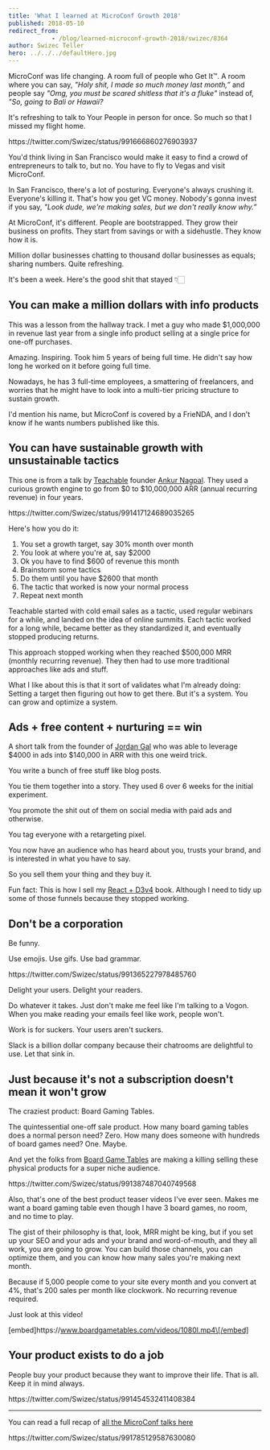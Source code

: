 ```yaml
---
title: 'What I learned at MicroConf Growth 2018'
published: 2018-05-10
redirect_from: 
            - /blog/learned-microconf-growth-2018/swizec/8364
author: Swizec Teller
hero: ../../../defaultHero.jpg
---
```

MicroConf was life changing. A room full of people who Get It™. A room where you can say, _"Holy shit, I made so much money last month,”_ and people say _"Omg, you must be scared shitless that it's a fluke"_ instead of, _"So, going to Bali or Hawaii?_



It's refreshing to talk to Your People in person for once. So much so that I missed my flight home.



https&#x3A;//twitter.com/Swizec/status/991666860276903937



You'd think living in San Francisco would make it easy to find a crowd of entrepreneurs to talk to, but no. You have to fly to Vegas and visit MicroConf.



In San Francisco, there's a lot of posturing. Everyone's always crushing it. Everyone's killing it. That's how you get VC money. Nobody's gonna invest if you say, _"Look dude, we're making sales, but we don't really know why.”_



At MicroConf, it's different. People are bootstrapped. They grow their business on profits. They start from savings or with a sidehustle. They know how it is.



Million dollar businesses chatting to thousand dollar businesses as equals; sharing numbers. Quite refreshing.



It's been a week. Here's the good shit that stayed 👇🏻



## You can make a million dollars with info products



This was a lesson from the hallway track. I met a guy who made $1,000,000 in revenue last year from a single info product selling at a single price for one-off purchases.



Amazing. Inspiring. Took him 5 years of being full time. He didn't say how long he worked on it before going full time.



Nowadays, he has 3 full-time employees, a smattering of freelancers, and worries that he might have to look into a multi-tier pricing structure to sustain growth.



I'd mention his name, but MicroConf is covered by a FrieNDA, and I don't know if he wants numbers published like this.



## You can have sustainable growth with unsustainable tactics



This one is from a talk by [Teachable](https://teachable.com/) founder [Ankur Nagpal](https://twitter.com/ankurnagpal?lang=en). They used a curious growth engine to go from $0 to $10,000,000 ARR (annual recurring revenue) in four years.



https&#x3A;//twitter.com/Swizec/status/991417124689035265



Here's how you do it:



1. You set a growth target, say 30% month over month
2. You look at where you're at, say $2000
3. Ok you have to find $600 of revenue this month
4. Brainstorm some tactics
5. Do them until you have $2600 that month
6. The tactic that worked is now your normal process
7. Repeat next month



Teachable started with cold email sales as a tactic, used regular webinars for a while, and landed on the idea of online summits. Each tactic worked for a long while, became better as they standardized it, and eventually stopped producing returns.



This approach stopped working when they reached $500,000 MRR (monthly recurring revenue). They then had to use more traditional approaches like ads and stuff.



What I like about this is that it sort of validates what I'm already doing: Setting a target then figuring out how to get there. But it's a system. You can grow and optimize a system.



## Ads + free content + nurturing == win



A short talk from the founder of [Jordan Gal](https://jordangal.lpages.co/jordangal-com/) who was able to leverage $4000 in ads into $140,000 in ARR with this one weird trick.



You write a bunch of free stuff like blog posts.



You tie them together into a story. They used 6 over 6 weeks for the initial experiment.



You promote the shit out of them on social media with paid ads and otherwise.



You tag everyone with a retargeting pixel.



You now have an audience who has heard about you, trusts your brand, and is interested in what you have to say.



So you sell them your thing and they buy it.



Fun fact: This is how I sell my [React + D3v4](https://swizec.com/reactd3js/) book. Although I need to tidy up some of those funnels because they stopped working.



## Don't be a corporation



Be funny.



Use emojis. Use gifs. Use bad grammar.



https&#x3A;//twitter.com/Swizec/status/991365227978485760



Delight your users. Delight your readers.



Do whatever it takes. Just don't make me feel like I'm talking to a Vogon. When you make reading your emails feel like work, people won't.



Work is for suckers. Your users aren't suckers.



Slack is a billion dollar company because their chatrooms are delightful to use. Let that sink in.



## Just because it's not a subscription doesn't mean it won't grow



The craziest product: Board Gaming Tables.



The quintessential one-off sale product. How many board gaming tables does a normal person need? Zero. How many does someone with hundreds of board games need? One. Maybe.



And yet the folks from [Board Game Tables](http://boardgametables.com) are making a killing selling these physical products for a super niche audience.



https&#x3A;//twitter.com/Swizec/status/991387487040749568



Also, that's one of the best product teaser videos I've ever seen. Makes me want a board gaming table even though I have 3 board games, no room, and no time to play.



The gist of their philosophy is that, look, MRR might be king, but if you set up your SEO and your ads and your brand and word-of-mouth, and they all work, you are going to grow. You can build those channels, you can optimize them, and you can know how many sales you're making next month.



Because if 5,000 people come to your site every month and you convert at 4%, that's 200 sales per month like clockwork. No recurring revenue required.



Just look at this video!



\[embed]https&#x3A;//www.boardgametables.com/videos/1080l.mp4\[/embed]



## Your product exists to do a job



People buy your product because they want to improve their life. That is all. Keep it in mind always.



https&#x3A;//twitter.com/Swizec/status/991454532411408384



* * *



You can read a full recap of [all the MicroConf talks here](https://microconf.gen.co/)



https&#x3A;//twitter.com/Swizec/status/991785129587630080